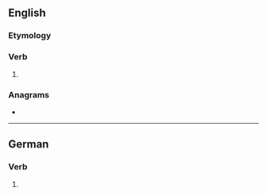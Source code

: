 {{also|ständest}}
==English==

===Etymology===
{{suffix|stand|est|lang=en}}

===Verb===
{{head|en|verb form}}

# {{en-archaic second-person singular of|stand}}

===Anagrams===
* {{anagrams|en|a=adensstt|Stansted}}

----

==German==

===Verb===
{{head|de|verb form}}

# {{de-verb form of|stehen|2|s|v}}